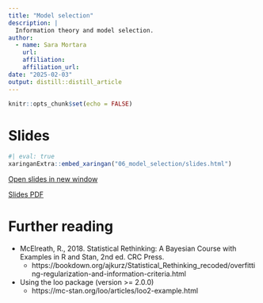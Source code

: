 ```yaml
---
title: "Model selection"
description: |
  Information theory and model selection.
author:
  - name: Sara Mortara
    url: 
    affiliation: 
    affiliation_url: 
date: "2025-02-03"
output: distill::distill_article
---
```


```r
knitr::opts_chunk$set(echo = FALSE)
```
# Slides

```r
#| eval: true
xaringanExtra::embed_xaringan("06_model_selection/slides.html")
```

[Open slides in new window](06_model_selection/slides.html)

[Slides PDF](06_model_selection/10_MixedModels.pdf)

# Further reading

* McElreath, R., 2018. Statistical Rethinking: A Bayesian Course with Examples in R and Stan, 2nd ed. CRC Press. 
  * https://bookdown.org/ajkurz/Statistical_Rethinking_recoded/overfitting-regularization-and-information-criteria.html
  
* Using the loo package (version >= 2.0.0)
  * https://mc-stan.org/loo/articles/loo2-example.html





